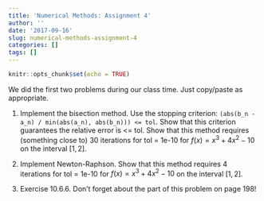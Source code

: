 ```yaml
---
title: 'Numerical Methods: Assignment 4'
author: ''
date: '2017-09-16'
slug: numerical-methods-assignment-4
categories: []
tags: []
---
```


```r
knitr::opts_chunk$set(echo = TRUE)
```

We did the first two problems during our class time. Just copy/paste as appropriate.

1.  Implement the bisection method. Use the stopping criterion: `(abs(b_n - a_n) / min(abs(a_n), abs(b_n))) <= tol`. Show that this criterion guarantees the relative error is <= tol. Show that this method requires (something close to) 30 iterations for tol = 1e-10 for $f(x)=x^3+4x^2-10$ on the interval $[1,2]$.

1.  Implement Newton-Raphson. Show that this method requires 4 iterations for tol = 1e-10 for $f(x)=x^3+4x^2-10$ on the interval $[1,2]$.

1.  Exercise 10.6.6. Don't forget about the part of this problem on page 198! 